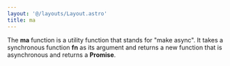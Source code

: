 ```yaml
---
layout: '@/layouts/Layout.astro'
title: ma
---
```


The **ma** function is a utility function that stands for "make async". It takes a synchronous function **fn** as its argument and returns a new function that is asynchronous and returns a **Promise**.
